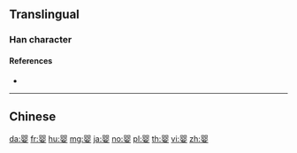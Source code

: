 {{also|嬰}}
==Translingual==

===Han character===
{{Han char|rn=38|rad=女|as=08|sn=11|four=|canj=BOV|ids=⿱⿰贝贝女}}

====References====
* {{Han ref|kx=0265.281|hdz=21059.020|uh=5A74|ud=23156}}

----

==Chinese==
{{zh-see|嬰}}

[[da:婴]]
[[fr:婴]]
[[hu:婴]]
[[mg:婴]]
[[ja:婴]]
[[no:婴]]
[[pl:婴]]
[[th:婴]]
[[vi:婴]]
[[zh:婴]]